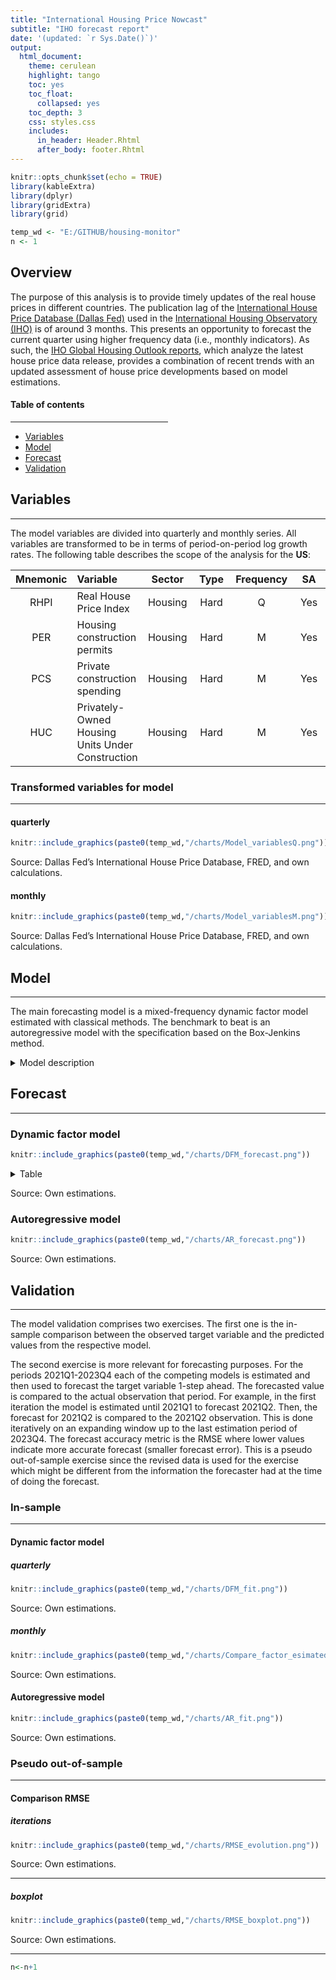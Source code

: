 ```yaml
---
title: "International Housing Price Nowcast"
subtitle: "IHO forecast report"
date: '(updated: `r Sys.Date()`)'
output:
  html_document:
    theme: cerulean   
    highlight: tango
    toc: yes
    toc_float:
      collapsed: yes
    toc_depth: 3
    css: styles.css
    includes:
      in_header: Header.Rhtml
      after_body: footer.Rhtml
---
```

  
```r
knitr::opts_chunk$set(echo = TRUE)
library(kableExtra)
library(dplyr)
library(gridExtra)
library(grid)

```

```r
temp_wd <- "E:/GITHUB/housing-monitor"
n <- 1

```


## Overview

The purpose of this analysis is to provide timely updates of the real house prices in different countries. The publication lag of the [International House Price Database (Dallas Fed)](https://www.dallasfed.org/research/international/houseprice) used in the [International Housing Observatory (IHO)](https://int.housing-observatory.com/index.html) is of around 3 months. This presents an opportunity to forecast the current quarter using higher frequency data (i.e., monthly indicators). As such, the [IHO Global Housing Outlook reports](https://int.housing-observatory.com/reports.html), which analyze the latest house price data release, provides a combination of recent trends with an updated assessment of house price developments based on model estimations. 

  
#### Table of contents
  
::: {style="width: 50%;"}

---
  
- [Variables]
- [Model]
- [Forecast]
- [Validation]

:::
  

  
## Variables

---

The model variables are divided into quarterly and monthly series. All variables are transformed to be in terms of period-on-period log growth rates. The following table describes the scope of the analysis for the **US**:

| Mnemonic | Variable | Sector | Type | Frequency | SA |
|:----------:|:----------|:----------:|:----------:|:----------:|:----------:|
| RHPI | Real House Price Index  | Housing | Hard | Q | Yes | 
| PER | Housing construction permits  | Housing | Hard | M | Yes | 
| PCS | Private construction spending | Housing | Hard | M | Yes | 
| HUC | Privately-Owned Housing Units Under Construction  | Housing | Hard | M | Yes | 


### Transformed variables for model {.tabset}

---

#### quarterly

```r
knitr::include_graphics(paste0(temp_wd,"/charts/Model_variablesQ.png"))
```

<p class="chart-notes">
Source: Dallas Fed's International House Price Database, FRED, and own calculations.
</p>


#### monthly

```r
knitr::include_graphics(paste0(temp_wd,"/charts/Model_variablesM.png"))
```

<p class="chart-notes">
Source: Dallas Fed's International House Price Database, FRED, and own calculations.
</p>


  
## Model

---

The main forecasting model is a mixed-frequency dynamic factor model estimated with classical methods. The benchmark to beat is an autoregressive model with the specification based on the Box-Jenkins method.

<details>
<summary>Model description</summary>

For illustration purposes the following equations describe a simplified mixed-frequency dynamic factor model (i.e., 1 quarterly and 2 monthly variables):

**Notation:**

- \( x_{Q,t} \) = target quarterly frequency variable with month-to-quarter growth rate mapping measured in months.
- \( x_{M,t} \) = target quarterly frequency variables measured in months.
- \( y_{M_j,t} \) = j-th monthly frequency variables measured in months.

**DFM equations:**

\begin{align*}
x_{Q,t} &= \frac{1}{3}x_{M,t} + \frac{2}{3}x_{M,t-1} + x_{M,t-2} + \frac{2}{3}x_{M,t-3} + \frac{1}{3}x_{M,t-4}, \\

x_{Q,t} &= \frac{1}{3} \gamma_{M} f_{t} + \frac{2}{3} \gamma_{M} f_{t-1} + \gamma_{M} f_{t-2} + \frac{2}{3} \gamma_{M} f_{t-3} + \frac{1}{3} \gamma_{M} f_{t-4} + ... \\
&+ \frac{1}{3} e_{M,t} + \frac{2}{3} e_{M,t-1} + e_{M,t-2} + \frac{2}{3} e_{M,t-3} + \frac{1}{3} e_{M,t-4}, \\

y_{M_1,t} &= \gamma_{M_1,t} f_t + e_{M_1,t}, \\

y_{M_2,t} &= \gamma_{M_2,t} f_t + e_{M_2,t}, \\

f_{t} &= \phi_1 f_{t-1} + \phi_2 f_{t-2} + \varepsilon_{f,t},  \varepsilon_{f,t} \sim N(0, 1), \\

e_{j,t} &= \psi_{j,1} e_{j,t-1} + \psi_{j,2} e_{j,t-2} + \eta_{j,t}, \eta_{j,t} \sim N(0, \sigma^2_{\eta_j}), j = M, M_1, M_2.

\end{align*}


**State-space representation:**

*Measurement equation* $\rightarrow$ \( y_t = H' h_t \) :

\[
\begin{bmatrix}
x_{Q,t} \\
y_{M_1,t} \\
y_{M_2,t}
\end{bmatrix} =
\begin{bmatrix}
\frac{1}{3} \gamma_M & \frac{2}{3} \gamma_M & \gamma_M & \frac{2}{3} \gamma_M & \frac{1}{3} \gamma_M & 0 & 0 & 0 & 0 & 0 & 0 & 0 & 0 & 0 \\
\gamma_{M_1} & 0 & 0 & 0 & 0 & 0 & 0 & 0 & 0 & 0 & 1 & 0 & 0 & 0\\
\gamma_{M_2} & 0 & 0 & 0 & 0 & 0 & 0 & 0 & 0 & 0 & 0 & 0 & 1 & 0
\end{bmatrix}
\begin{bmatrix}
f_{t} \\
f_{t-1} \\
f_{t-2} \\
f_{t-3} \\
f_{t-4} \\
e_{M,t} \\
e_{M,t-1} \\
e_{M,t-2} \\
e_{M,t-3} \\
e_{M,t-4} \\
e_{M_1,t} \\
e_{M_1,t-1} \\
e_{M_2,t} \\
e_{M_2,t-1} 
\end{bmatrix}
\]

*Transition equation* $\rightarrow$ \( h_t = F h_{t-1} + v_t \):

\[
\begin{bmatrix}
f_{t} \\
f_{t-1} \\
f_{t-2} \\
f_{t-3} \\
f_{t-4} \\
e_{M,t} \\
e_{M,t-1} \\
e_{M,t-2} \\
e_{M,t-3} \\
e_{M,t-4} \\
e_{M_1,t} \\
e_{M_1,t-1} \\
e_{M_2,t} \\
e_{M_2,t-1} 
\end{bmatrix} =
\begin{bmatrix}
\phi_1 & \phi_2 & 0 & 0 & 0 & 0 & 0 & 0 & 0 & 0 & 0 & 0 & 0 & 0\\
1 & 0 & 0 & 0 & 0 & 0 & 0 & 0 & 0 & 0 & 0 & 0 & 0 & 0\\
0 & 1 & 0 & 0 & 0 & 0 & 0 & 0 & 0 & 0 & 0 & 0 & 0 & 0\\
0 & 0 & 1 & 0 & 0 & 0 & 0 & 0 & 0 & 0 & 0 & 0 & 0 & 0\\
0 & 0 & 0 & 1 & 0 & 0 & 0 & 0 & 0 & 0 & 0 & 0 & 0 & 0\\
0 & 0 & 0 & 0 & 0 & \psi_{M,1} &  \psi_{M,1} & 0 & 0 & 0 & 0 & 0 & 0 & 0\\
0 & 0 & 0 & 0 & 0 & 1 & 0 & 0 & 0 & 0 & 0 & 0 & 0 & 0\\
0 & 0 & 0 & 0 & 0 & 0 & 1 & 0 & 0 & 0 & 0 & 0 & 0 & 0\\
0 & 0 & 0 & 0 & 0 & 0 & 0 & 1 & 0 & 0 & 0 & 0 & 0 & 0\\
0 & 0 & 0 & 0 & 0 & 0 & 0 & 0 & 1 & 0 & 0 & 0 & 0 & 0\\
0 & 0 & 0 & 0 & 0 & 0 & 0 & 0 & 0 & 0 & \psi_{M_1,1} & \psi_{M_1,2} & 0 & 0\\
0 & 0 & 0 & 0 & 0 & 0 & 0 & 0 & 0 & 0 & 1 & 0 & 0 & 0\\
0 & 0 & 0 & 0 & 0 & 0 & 0 & 0 & 0 & 0 & 0 & 0 & \psi_{M_2,1} & \psi_{M_2,2}0\\
0 & 0 & 0 & 0 & 0 & 0 & 0 & 0 & 0 & 0 & 0 & 0 & 1 & 0
\end{bmatrix}
\begin{bmatrix}
f_{t-1} \\
f_{t-2} \\
f_{t-3} \\
f_{t-4} \\
f_{t-5} \\
e_{M,t-1} \\
e_{M,t-2} \\
e_{M,t-3} \\
e_{M,t-4} \\
e_{M,t-5} \\
e_{M_1,t-1} \\
e_{M_1,t-2} \\
e_{M_2,t-1} \\
e_{M_2,t-22} 
\end{bmatrix} +
\begin{bmatrix}
\varepsilon_{f,t} \\
0 \\
0 \\
0 \\
0 \\
\eta_{M,t} \\
0 \\
0 \\
0 \\
0 \\
\eta_{M_1,t} \\
0 \\
\eta_{M_2,t} \\
0
\end{bmatrix}
\]

</details>


## Forecast {.tabset}

---
 
###  Dynamic factor model 


```r
knitr::include_graphics(paste0(temp_wd,"/charts/DFM_forecast.png"))
```


<details>
<summary>Table</summary>

```r
# load the saved R data file
load(paste0(temp_wd, "/data/forecastTable.RData"))

forecastTable$Date <- format(as.Date(forecastTable$Date), "%b-%Y")  # Format date as "Jan-2021"

# apply styling to the transposed table
forecastTable %>%
  knitr::kable("html") %>%
  kableExtra::kable_styling(full_width = FALSE, position = "left", bootstrap_options = c("striped", "hover", "condensed")) %>%
  kableExtra::row_spec(0, background = "darkgrey", color = "white") %>%  # Header
  kableExtra::row_spec(1, background = "white") %>%  # First row still observation
  kableExtra::row_spec(2:nrow(forecastTable), background = "snow2")   # Rest of the rows are forecast
```
</details>


<p class="chart-notes">
Source: Own estimations.
</p>
###  Autoregressive model 


```r
knitr::include_graphics(paste0(temp_wd,"/charts/AR_forecast.png"))
```

<p class="chart-notes">
Source: Own estimations.
</p>



## Validation

---

The model validation comprises two exercises. The first one is the in-sample comparison between the observed target variable and the predicted values from the respective model. 

The second exercise is more relevant for forecasting purposes. For the periods 2021Q1-2023Q4 each of the competing models is estimated and then used to forecast the target variable 1-step ahead. The forecasted value is compared to the actual observation that period. For example, in the first iteration the model is estimated until 2021Q1 to forecast 2021Q2. Then, the forecast for 2021Q2 is compared to the 2021Q2 observation. This is done iteratively on an expanding window up to the last estimation period of 2023Q4. The forecast accuracy metric is the RMSE where lower values indicate more accurate forecast (smaller forecast error). This is a pseudo out-of-sample exercise since the revised data is used for the exercise which might be different from the information the forecaster had at the time of doing the forecast.


### In-sample

---

####  Dynamic factor model {.tabset}

##### quarterly

```r
knitr::include_graphics(paste0(temp_wd,"/charts/DFM_fit.png"))
```

<p class="chart-notes">
Source: Own estimations.
</p>

##### monthly

```r
knitr::include_graphics(paste0(temp_wd,"/charts/Compare_factor_esimatedTarget.png"))
```

<p class="chart-notes">
Source: Own estimations.
</p>


#### Autoregressive model


```r
knitr::include_graphics(paste0(temp_wd,"/charts/AR_fit.png"))
```

<p class="chart-notes">
Source: Own estimations.
</p>


### Pseudo out-of-sample

---

#### Comparison RMSE  {.tabset}


##### iterations

```r
knitr::include_graphics(paste0(temp_wd,"/charts/RMSE_evolution.png"))
```

<p class="chart-notes">
Source: Own estimations.
</p>

---

##### boxplot

```r
knitr::include_graphics(paste0(temp_wd,"/charts/RMSE_boxplot.png"))
```

<p class="chart-notes">
Source: Own estimations.
</p>

---

```r
n<-n+1
```